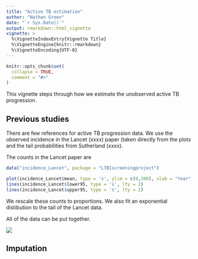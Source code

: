 ```yaml
---
title: "Active TB estimation"
author: "Nathan Green"
date: "`r Sys.Date()`"
output: rmarkdown::html_vignette
vignette: >
  %\VignetteIndexEntry{Vignette Title}
  %\VignetteEngine{knitr::rmarkdown}
  %\VignetteEncoding{UTF-8}
---
```


```r
knitr::opts_chunk$set(
  collapse = TRUE,
  comment = "#>"
)
```


This vignette steps through how we estimate the unobserved active TB progression.

## Previous studies

There are few references for active TB progression data.
We use the observed incidence in the Lancet (xxxx) paper (taken directly from the plots and the tail probabilities from Sutherland (xxxx).

The counts in the Lancet paper are

```r
data("incidence_Lancet", package = "LTBIscreeningproject")

plot(incidence_Lancet$mean, type = 's', ylim = c(0,300), xlab = "Year", ylab = "Incidence")
lines(incidence_Lancet$lower95, type = 's', lty = 2)
lines(incidence_Lancet$upper95, type = 's', lty = 2)
```

We rescale these counts to proportions.
We also fit an exponential distibution to the tail of the Lancet data.

All of the data can be put together.

![](extrapolated_active_tb.png)


## Imputation





